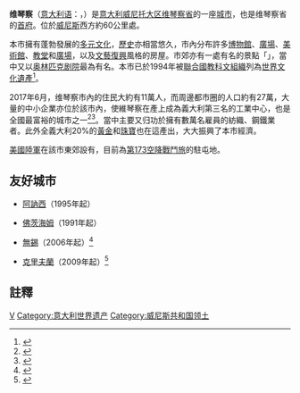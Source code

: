 {{NoteTA
|G1=地名
|1=zh-cn:维琴察; zh-hk:維琴察; zh-tw:維辰札;
}}
{{Infobox Italian comune
| name                = 維琴察
| official_name       = Città di Vicenza
| native_name         =
| image_skyline       = Collage Vicenza.jpg
| imagesize           = 250px
| image_alt           =
| image_caption       = 
| image_shield        = Vicenza-Stemma.png
| shield_alt          =
| image_map           =
| map_alt             =
| map_caption         =
| mapsize=140px
| pushpin_label_position =
| pushpin_map_alt     =
| latd  = 45 |latm  = 33 |lats  =  |latNS  = N
| longd = 11 |longm = 33 |longs =   |longEW = E
| coordinates_type    = region:IT_type:city(119038)
| coordinates_display = title
| coordinates_footnotes =
| region              = [[威尼托|威尼托]]
| province            =[[維琴察省|維琴察省]]
| mayor_party         = 
| mayor               = 
| area_footnotes      =
| area_total_km2      = 80
| population_footnotes = <ref>{{cite web |url=http://www.comune.vicenza.it/ente/settori/staff/statistica/statmese.php?anno=2010&mese=12 |title=Comune di Vicenza: Statistiche di Dicembre 2010 |publisher=Comune.vicenza.it |date= |accessdate=2011-09-15 |archive-url=https://web.archive.org/web/20110928133229/http://www.comune.vicenza.it/ente/settori/staff/statistica/statmese.php?anno=2010&mese=12 |archive-date=2011-09-28 |dead-url=yes }}</ref>
| population_total    = 111980
| population_as_of    = 2017年6月30日
| pop_density_footnotes =
| population_demonym  = Vicentini
| elevation_footnotes =
| elevation_m         = 39
| twin1               =
| twin1_country       =
| saint               = Madonna of Monte Berico
| day                 = 9月8日
| postal_code         = 36100
| area_code           = 0444
| website             = {{Official website|http://www.comune.vicenza.it}}
| footnotes           =
}}

'''维琴察'''（[[意大利语|意大利语]]：'''{{lang|it|Vicenza}}'''，{{audio|It-Vicenza.ogg|<small>listen</small>}}）是[[意大利|意大利]][[威尼托大区|威尼托大区]][[维琴察省|维琴察省]]的一座[[城市|城市]]，也是维琴察省的[[首府|首府]]。位於[[威尼斯|威尼斯]]西方約60公里處。

本市擁有蓬勃發展的[[多元文化|多元文化]]，[[歷史|歷史]]亦相當悠久，市內分布許多[[博物館|博物館]]、[[廣場|廣場]]、[[美術館|美術館]]、[[教堂|教堂]]和[[廣場|廣場]]，以及[[文藝復興|文藝復興]]風格的房屋。市郊亦有一處有名的景點「{{Link-en|威尼托的帕拉第奥式别墅|Palladian villas of Veneto}}」，當中又以[[奥林匹克剧院|奥林匹克剧院]]最為有名。本市已於1994年被[[聯合國教科文組織|聯合國教科文組織]]列為[[世界文化遺產|世界文化遺產]]<ref>{{cite book |url=http://books.google.co.uk/books?id=_lG9LUf5esgC&pg=PA188&lpg=PA188&dq=teatro+olimpico+unesco+heritage+site&source=bl&ots=FAoaNtlkK5&sig=DKN2rV4JQVel1NV24HXPsSFfiRs&hl=en&ei=Bp_kSvn6N4Os4QbOqqz_AQ&sa=X&oi=book_result&ct=result&resnum=5&ved=0CBkQ6AEwBA#v=onepage&q=teatro%20olimpico%20unesco%20heritage%20site&f=false |title=Frommer's Northern Italy |publisher=Books.google.co.uk |date=2008-03-14 |accessdate=2011-09-15 |archive-date=2015-01-09 |archive-url=https://web.archive.org/web/20150109004327/http://books.google.co.uk/books?id=_lG9LUf5esgC&pg=PA188&lpg=PA188&dq=teatro+olimpico+unesco+heritage+site&source=bl&ots=FAoaNtlkK5&sig=DKN2rV4JQVel1NV24HXPsSFfiRs&hl=en&ei=Bp_kSvn6N4Os4QbOqqz_AQ&sa=X&oi=book_result&ct=result&resnum=5&ved=0CBkQ6AEwBA#v=onepage&q=teatro%20olimpico%20unesco%20heritage%20site&f=false |dead-url=no }}</ref>。

2017年6月，维琴察市內的住民大約有11萬人，而周邊都市圈的人口約有27萬，大量的中小企業亦位於該市內，使維琴察在產上成為義大利第三名的工業中心，也是全國最富裕的城市之一<ref>{{cite web |url=http://www.vicenza.org/mosaic/economy.htm |title=The Economy |publisher=Vicenza |date= |accessdate=2011-09-15 |archive-url=https://web.archive.org/web/20111009085928/http://www.vicenza.org/mosaic/economy.htm |archive-date=2011-10-09 |dead-url=yes }}</ref><ref name="books.google.co.uk">{{cite book |url=http://books.google.co.uk/books?id=_lG9LUf5esgC&pg=PA188&lpg=PA188&dq=teatro+olimpico+unesco+heritage+site&source=bl&ots=FAoaNtlkK5&sig=DKN2rV4JQVel1NV24HXPsSFfiRs&hl=en&ei=uJzkSqeNFtWw4QbdqvSDAg&sa=X&oi=book_result&ct=result&resnum=5&ved=0CBkQ6AEwBA#v=onepage&q=teatro%20olimpico%20unesco%20heritage%20site&f=false |title=Frommer's Northern Italy |publisher=Books.google.co.uk |date=2008-03-14 |accessdate=2011-09-15 |archive-date=2015-02-23 |archive-url=https://web.archive.org/web/20150223145147/http://books.google.co.uk/books?id=_lG9LUf5esgC&pg=PA188&lpg=PA188&dq=teatro+olimpico+unesco+heritage+site&source=bl&ots=FAoaNtlkK5&sig=DKN2rV4JQVel1NV24HXPsSFfiRs&hl=en&ei=uJzkSqeNFtWw4QbdqvSDAg&sa=X&oi=book_result&ct=result&resnum=5&ved=0CBkQ6AEwBA#v=onepage&q=teatro%20olimpico%20unesco%20heritage%20site&f=false |dead-url=no }}</ref>。當中主要又归功於擁有數萬名雇員的紡織、鋼鐵業者。此外全義大利20%的[[黃金|黃金]]和[[珠寶|珠寶]]也在這產出，大大振興了本市經濟。

[[美國陸軍|美國陸軍]]在該市東郊設有{{Link-en|埃德勒營|Caserma Ederle|埃德勒兵營}}，目前為[[美國陸軍第173空降戰鬥旅|第173空降戰鬥旅]]的駐屯地。

==友好城市==
*{{FRA}}[[阿訥西|阿訥西]]（1995年起）
*{{GER}}[[佛茨海姆|佛茨海姆]]（1991年起）
*{{CHN}}[[無錫|無錫]]（2006年起）<ref>{{Cite web |url=http://fao.wuxi.gov.cn/web101/gjyc/wxs/629849.shtml |title=中国无锡·无锡市人民政府外事办公室·维琴察市 (Vicenza, Italy) |accessdate=2013-10-31 |archive-date=2013-11-02 |archive-url=https://web.archive.org/web/20131102031354/http://fao.wuxi.gov.cn/web101/gjyc/wxs/629849.shtml |dead-url=yes }}</ref> 
*{{USA}}[[克里夫蘭|克里夫蘭]]（2009年起）<ref name="Cleveland sisters">{{cite web|url=http://www.sister-cities.org/interactive-map/Cleveland,%20Ohio|title=Sister Cities International (SCI)|publisher=Sister-cities.org|date=|accessdate=2013-04-21|deadurl=yes|archiveurl=https://web.archive.org/web/20150613003251/http://www.sister-cities.org/interactive-map/Cleveland%2C%20Ohio|archivedate=2015年6月13日|df=}}</ref>

==註釋==
{{reflist|30em}}
{{意大利世界遗产}}
{{維琴察省市鎮}}

{{Authority control}}
[[Category:维琴察省市镇|V]]
[[Category:意大利世界遗产|Category:意大利世界遗产]]
[[Category:威尼斯共和国领土|Category:威尼斯共和国领土]]